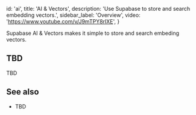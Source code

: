 
  id: 'ai',
  title: 'AI & Vectors',
  description: 'Use Supabase to store and search embedding vectors.',
  sidebar_label: 'Overview',
  video: 'https://www.youtube.com/v/J9mTPY8rIXE',
}

Supabase AI & Vectors makes it simple to store and search embeding vectors.

## TBD

TBD

## See also

- TBD


